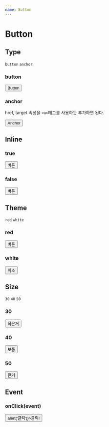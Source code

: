 ```yaml
---
name: Button
---
```



# Button

<PropsTable of={Button} />

## Type
`button` `anchor`

### button

<Playground>
  <Button theme="red">Button</Button>
</Playground>

### anchor
href, target 속성을 `<a>`태그를 사용하듯 추가하면 된다.

<Playground>
  <Button type="anchor" href="http://www.encar.com" target="_blank" theme="red">Anchor</Button>
</Playground>

## Inline

### true

<Playground>
  <Button theme="red">버튼</Button>
</Playground>

### false

<Playground>
  <Button theme="red" inline={false}>버튼</Button>
</Playground>

## Theme
`red` `white`

### red

<Playground>
  <Button theme="red">버튼</Button>
</Playground>

### white

<Playground>
  <Button theme="white">취소</Button>
</Playground>

## Size
`30` `40` `50`

### 30

<Playground>
  <Button size={30} theme="white">작은거</Button>
</Playground>

### 40

<Playground>
  <Button size={40} theme="white">보통</Button>
</Playground>

### 50

<Playground>
  <Button size={50} theme="white">큰거</Button>
</Playground>

## Event

### onClick(event)

<Playground>
  <Button theme="white" onClick={e => alert('클릭')}>클릭!</Button>
</Playground>